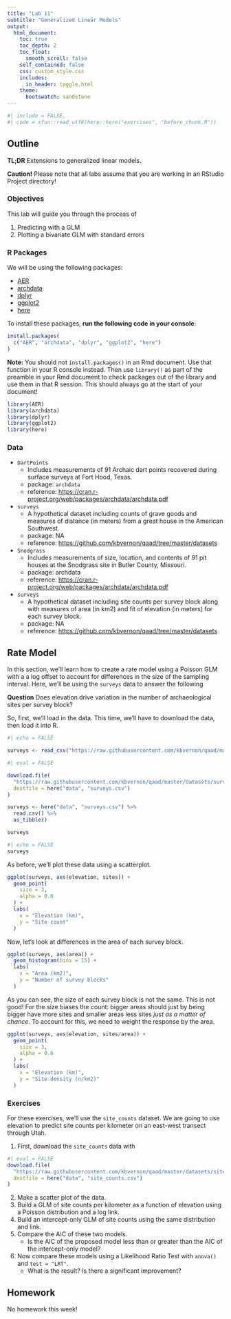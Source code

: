 ```yaml
---
title: "Lab 11"
subtitle: "Generalized Linear Models"
output: 
  html_document:
    toc: true
    toc_depth: 2
    toc_float:
      smooth_scroll: false
    self_contained: false
    css: custom_style.css
    includes:
      in_header: toggle.html
    theme: 
      bootswatch: sandstone
---
```


```r
#| include = FALSE,
#| code = xfun::read_utf8(here::here("exercises", "before_chunk.R"))
```

## Outline {#Outline}

**TL;DR** Extensions to generalized linear models.

**Caution!** Please note that all labs assume that you are working in an RStudio Project directory!

### Objectives

This lab will guide you through the process of

1. Predicting with a GLM
2. Plotting a bivariate GLM with standard errors

### R Packages

We will be using the following packages:

- [AER](https://cran.r-project.org/web/packages/AER/AER.pdf)
- [archdata](https://cran.r-project.org/web/packages/archdata/index.html)
- [dplyr](https://dplyr.tidyverse.org/)
- [ggplot2](https://ggplot2.tidyverse.org/index.html)
- [here](https://here.r-lib.org/)

To install these packages, **run the following code in your console**:

```r

install.packages(
  c("AER", "archdata", "dplyr", "ggplot2", "here")
)

```

**Note:** You should not `install.packages()` in an Rmd document. Use that function in your R console instead. Then use `library()` as part of the preamble in your Rmd document to check packages out of the library and use them in that R session. This should always go at the start of your document!

```r

library(AER)
library(archdata)
library(dplyr)
library(ggplot2)
library(here)

```

### Data

- `DartPoints`
    - Includes measurements of 91 Archaic dart points recovered during surface surveys at Fort Hood, Texas.
    - package: `archdata`
    - reference: <https://cran.r-project.org/web/packages/archdata/archdata.pdf>
- `surveys`
    - A hypothetical dataset including counts of grave goods and measures of distance (in meters) from a great house in the American Southwest.
    - package: NA
    - reference: <https://github.com/kbvernon/qaad/tree/master/datasets>
- `Snodgrass`
    - Includes measurements of size, location, and contents of 91 pit houses at the Snodgrass site in Butler County, Missouri.
    - package: archdata
    - reference: <https://cran.r-project.org/web/packages/archdata/archdata.pdf>
- `surveys`
    - A hypothetical dataset including site counts per survey block along with measures of area (in km2) and fit of elevation (in meters) for each survey block.
    - package: NA
    - reference: <https://github.com/kbvernon/qaad/tree/master/datasets>

## Rate Model {#Rate_Model}

In this section, we'll learn how to create a rate model using a Poisson GLM with a a log offset to account for differences in the size of the sampling interval. Here, we'll be using the `surveys` data to answer the following

**Question** Does elevation drive variation in the number of archaeological sites per survey block?

So, first, we'll load in the data. This time, we'll have to download the data, then load it into R. 

```r
#| echo = FALSE

surveys <- read_csv("https://raw.githubusercontent.com/kbvernon/qaad/master/datasets/surveys.csv")
```

```r
#| eval = FALSE

download.file(
  "https://raw.githubusercontent.com/kbvernon/qaad/master/datasets/surveys.csv",
  destfile = here("data", "surveys.csv")
)

surveys <- here("data", "surveys.csv") %>% 
  read.csv() %>% 
  as_tibble()

surveys

```

```r
#| echo = FALSE
surveys
```

As before, we'll plot these data using a scatterplot. 

```r

ggplot(surveys, aes(elevation, sites)) + 
  geom_point(
    size = 3,
    alpha = 0.6
  ) +
  labs(
    x = "Elevation (km)",
    y = "Site count"
  )

```

Now, let's look at differences in the area of each survey block.

```r

ggplot(surveys, aes(area)) + 
  geom_histogram(bins = 15) +
  labs(
    x = "Area (km2)",
    y = "Number of survey blocks"
  )

```

As you can see, the size of each survey block is not the same. This is not good! For the size biases the count: bigger areas should just by being bigger have more sites and smaller areas less sites _just as a matter of chance_. To account for this, we need to weight the response by the area.

```r

ggplot(surveys, aes(elevation, sites/area)) + 
  geom_point(
    size = 3,
    alpha = 0.6
  ) +
  labs(
    x = "Elevation (km)",
    y = "Site density (n/km2)"
  )

```



### Exercises

For these exercises, we'll use the `site_counts` dataset. We are going to use elevation to predict site counts per kilometer on an east-west transect through Utah.

1.  First, download the `site_counts` data with

```r
#| eval = FALSE
download.file(
  "https://raw.githubusercontent.com/kbvernon/qaad/master/datasets/site_counts.csv",
  destfile = here("data", "site_counts.csv")
)
```

2. Make a scatter plot of the data.  
2. Build a GLM of site counts per kilometer as a function of elevation using a Poisson distribution and a log link.
5. Build an intercept-only GLM of site counts using the same distribution and link.
6. Compare the AIC of these two models.
    - Is the AIC of the proposed model less than or greater than the AIC of the intercept-only model?
7.  Now compare these models using a Likelihood Ratio Test with `anova()` and `test = "LRT"`.
    - What is the result? Is there a significant improvement?

## Homework {#Homework}

No homework this week!
